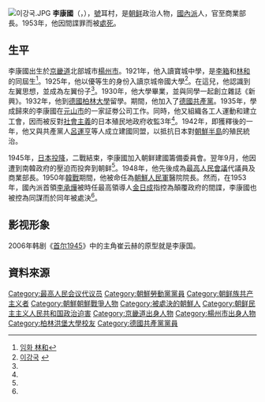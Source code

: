 {{noteTA
|G1=Country
|1=zh:北朝鮮; zh-cn:朝鲜; zh-tw:朝鮮; zh-hk:朝鮮; zh-sg:朝鲜;
}}
[[File:이강국.JPG|thumb]]
'''李康國'''（{{kor|리강국|李康國|名=北}}，{{bd|1906年||1953年|}}），[[號|號]]耳村，是[[朝鲜民主主义人民共和国|朝鲜]]政治人物，[[南朝鲜劳动党|國內派]]人，官至商業部長。1953年，他因間諜罪而被[[處死|處死]]。

==生平==
{{see|朴憲永、李承燁間諜事件}}
李康國出生於[[京畿道|京畿道]]北部城市[[楊州市|楊州市]]。1921年，他入讀寶城中學，是[[李箱|李箱]]和[[林和_(作家)|林和]]的同屆生<ref>[http://100.daum.net/encyclopedia/view.do?docid=b18a1879b 임화 林和]{{Dead link|date=2018年10月 |bot=InternetArchiveBot |fix-attempted=yes }}</ref>。1925年，他以優等生的身份入讀京城帝國大學<ref name="encykorea">[http://encykorea.aks.ac.kr/Contents/Contents?contents_id=E0043492 이강국] {{Wayback|url=http://encykorea.aks.ac.kr/Contents/Contents?contents_id=E0043492 |date=20131231000146 }}</ref>。在這兒，他認識到左翼思想，並成為左翼份子<ref name="encykorea"/>。1930年，他大學畢業，並與同學一起創立雜誌《新興》。1932年，他到[[德國|德國]][[柏林大學|柏林大學]]留學。期間，他加入了[[德國共產黨|德國共產黨]]。1935年，學成歸來的李康國在[[元山市|元山市]]的一家証劵公司工作。同時，他又組織各工人運動和建立工會，因而被反對[[社會主義|社會主義]]的日本殖民地政府收監3年<ref name="encykorea"/>。1942年，即獲釋後的一年，他又與共產黨人[[呂運亨|呂運亨]]等人成立建國同盟，以抵抗日本對[[朝鮮半島|朝鮮半島]]的殖民統治。

1945年，[[日本投降|日本投降]]，二戰結束，李康國加入朝鲜建國籌備委員會。翌年9月，他因遭到南韓政府的壓迫而投奔到朝鲜<ref name="encykorea"/>。1948年，他先後成為[[最高人民會議|最高人民會議]]代議員及商業部長。1950年[[韓戰|韓戰]]期間，他被命任為[[朝鮮人民軍|朝鮮人民軍]]醫院院長。然而，在1953年，國內派首領[[李承燁_(政治家)|李承燁]]被時任最高領導人[[金日成|金日成]]指控為顛覆政府的間諜，李康國也被控為同謀而於同年被處決<ref name="encykorea"/>。

== 影视形象 ==

2006年韩剧《[[首尔1945|首尔1945]]》中的主角崔云赫的原型就是李康国。

==資料來源==
{{reflist}}

{{DEFAULTSORT: Kang-guk}}
[[Category:最高人民会议代议员|Category:最高人民会议代议员]]
[[Category:朝鮮勞動黨黨員|Category:朝鮮勞動黨黨員]]
[[Category:朝鲜族共产主义者|Category:朝鲜族共产主义者]]
[[Category:朝鮮朝鮮戰爭人物|Category:朝鮮朝鮮戰爭人物]]
[[Category:被處決的朝鮮人|Category:被處決的朝鮮人]]
[[Category:朝鲜民主主义人民共和国政治迫害|Category:朝鲜民主主义人民共和国政治迫害]]
[[Category:京畿道出身人物|Category:京畿道出身人物]]
[[Category:楊州市出身人物|Category:楊州市出身人物]]
[[Category:柏林洪堡大學校友|Category:柏林洪堡大學校友]]
[[Category:德國共產黨黨員|Category:德國共產黨黨員]]